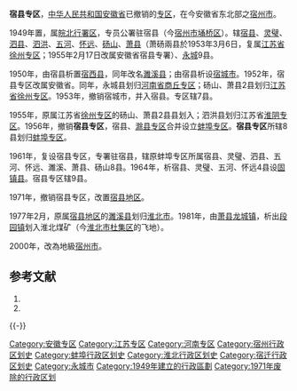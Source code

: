 '''宿县专区'''，[[中华人民共和国|中华人民共和国]][[安徽省|安徽省]]已撤销的[[专区|专区]]，在今安徽省东北部之[[宿州市|宿州市]]。

1949年置，属[[皖北行署区|皖北行署区]]，专员公署驻宿县（今[[宿州市|宿州市]][[埇桥区|埇桥区]]）。辖[[宿县|宿县]]、[[灵璧县|灵璧]]、[[泗县|泗县]]、[[泗洪县|泗洪]]、[[五河县|五河]]、[[怀远县|怀远]]、[[砀山县|砀山]]、[[萧县|萧县]]（萧砀兩县於1953年3月6日，复属[[江苏省|江苏省]][[徐州专区|徐州专区]]；1955年2月17日改属安徽省宿县专署）、[[永城县|永城]]9县。

1950年，由宿县析置[[宿西县|宿西县]]，同年改名[[濉溪县|濉溪县]]；由宿县析设[[宿城市|宿城市]]。1952年，宿县专区改属安徽省。同年，永城县划归[[河南省|河南省]][[商丘专区|商丘专区]]；砀山、萧县2县划归[[江苏省|江苏省]][[徐州专区|徐州专区]]。1953年，撤销宿城市，并入宿县。专区辖7县。

1955年，原属江苏省[[徐州专区|徐州专区]]的砀山、萧县2县县划入；泗洪县划归江苏省[[淮阴专区|淮阴专区]]。1956年，撤销'''宿县专区'''，宿县、[[滁县专区|滁县专区]]合并设立[[蚌埠专区|蚌埠专区]]。'''宿县专区'''所辖8县划归[[蚌埠专区|蚌埠专区]]。

1961年，复设宿县专区，专署驻宿县，辖原蚌埠专区所属宿县、灵璧、泗县、五河、怀远、濉溪、萧县、砀山8县。1964年，析宿县、灵璧、五河、怀远4县设[[固镇县|固镇县]]。宿县专区辖9县。

1971年，撤销宿县专区，改置[[宿县地区|宿县地区]]。 

1977年2月，原属[[宿县地区|宿县地区]]的[[濉溪县|濉溪县]]划归[[淮北市|淮北市]]。1981年，由[[萧县|萧县]][[龙城镇_(萧县)|龙城镇]]，析出[[段园镇|段园镇]]划入淮北煤矿（今[[淮北市|淮北市]][[杜集区|杜集区]]的飞地）。

2000年，改為地級[[宿州市|宿州市]]。

== 参考文献 ==
{{Wikisource|国务院关于同意安徽省撤销宿县地区设立地级宿州市的批复}}
# {{Cite book | author = 戴均良等 | title = 《中国古今地名大词典》 | location = 上海 | publisher = 上海辞书出版社 | date = 2005 | language = zh-hans }}
# {{Cite book | author = 史为乐 | title = 《中华人民共和国政区沿革（1949-2002）》 | location = 北京 | publisher = 人民出版社 | date = 2006 | language = zh-hans }}
{{-}}
{{安徽省历史二级政区|nocat}}
{{中华人民共和国行政区划小作品}}
[[Category:安徽专区|Category:安徽专区]]
[[Category:江苏专区|Category:江苏专区]]
[[Category:河南专区|Category:河南专区]]
[[Category:宿州行政区划史|Category:宿州行政区划史]]
[[Category:蚌埠行政区划史|Category:蚌埠行政区划史]]
[[Category:淮北行政区划史|Category:淮北行政区划史]]
[[Category:宿迁行政区划史|Category:宿迁行政区划史]]
[[Category:永城市|Category:永城市]]
[[Category:1949年建立的行政區劃|Category:1949年建立的行政區劃]]
[[Category:1971年废除的行政区划|Category:1971年废除的行政区划]]
